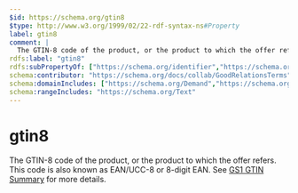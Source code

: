 ```yaml
---
$id: https://schema.org/gtin8
$type: http://www.w3.org/1999/02/22-rdf-syntax-ns#Property
label: gtin8
comment: |
  The GTIN-8 code of the product, or the product to which the offer refers. This code is also known as EAN/UCC-8 or 8-digit EAN. See [GS1 GTIN Summary](http://www.gs1.org/barcodes/technical/idkeys/gtin) for more details.
rdfs:label: "gtin8"
rdfs:subPropertyOf: ["https://schema.org/identifier","https://schema.org/gtin"]
schema:contributor: "https://schema.org/docs/collab/GoodRelationsTerms"
schema:domainIncludes: ["https://schema.org/Demand","https://schema.org/Offer","https://schema.org/Product"]
schema:rangeIncludes: "https://schema.org/Text"
---
```


# gtin8

The GTIN-8 code of the product, or the product to which the offer refers. This code is also known as EAN/UCC-8 or 8-digit EAN. See [GS1 GTIN Summary](http://www.gs1.org/barcodes/technical/idkeys/gtin) for more details.

